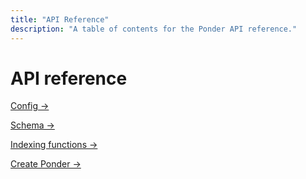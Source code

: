 ```yaml
---
title: "API Reference"
description: "A table of contents for the Ponder API reference."
---
```


# API reference

[Config →](/api-reference/config)

[Schema →](/api-reference/schema)

[Indexing functions →](/api-reference/indexing-functions)

[Create Ponder →](/api-reference/create-ponder)
